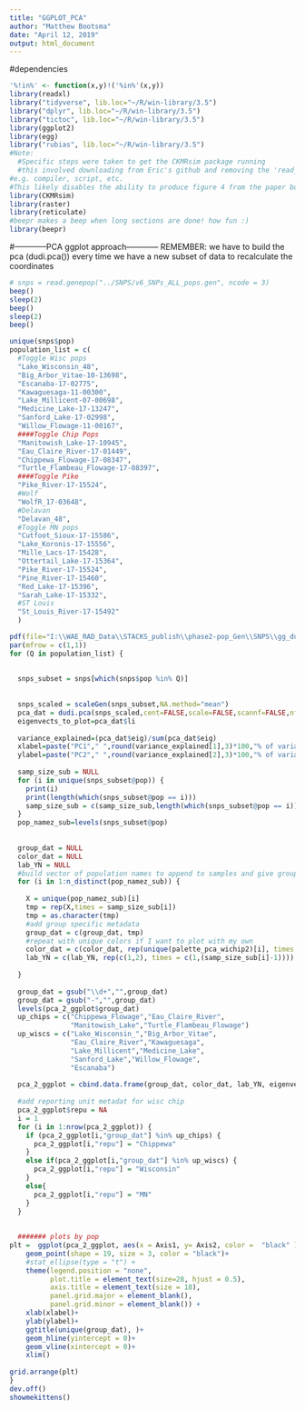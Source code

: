 ```yaml
---
title: "GGPLOT_PCA"
author: "Matthew Bootsma"
date: "April 12, 2019"
output: html_document
---
```

#dependencies
```r
'%!in%' <- function(x,y)!('%in%'(x,y))
library(readxl)
library("tidyverse", lib.loc="~/R/win-library/3.5")
library("dplyr", lib.loc="~/R/win-library/3.5")
library("tictoc", lib.loc="~/R/win-library/3.5")
library(ggplot2)
library(egg)
library("rubias", lib.loc="~/R/win-library/3.5")
#Note:
  #Specific steps were taken to get the CKMRsim package running
  #this involved downloading from Eric's github and removing the 'read_mendel' module from every location 
#e.g. compiler, script, etc.
#This likely disables the ability to produce figure 4 from the paper but we just want to compare figure 3 across data sets
library(CKMRsim)
library(raster)
library(reticulate)
#beepr makes a beep when long sections are done! how fun :)
library(beepr)
```
#------------PCA ggplot approach------------
  REMEMBER: we have to build the pca (dudi.pca()) every time we have a new subset of data to recalculate the coordinates
```r
# snps = read.genepop("../SNPS/v6_SNPs_ALL_pops.gen", ncode = 3)
beep()
sleep(2)
beep()
sleep(2)
beep()

unique(snps$pop)
population_list = c(
  #Toggle Wisc pops
  "Lake_Wisconsin_48",
  "Big_Arbor_Vitae-10-13698",
  "Escanaba-17-02775",
  "Kawaguesaga-11-00300",
  "Lake_Millicent-07-00698",
  "Medicine_Lake-17-13247",
  "Sanford_Lake-17-02998",
  "Willow_Flowage-11-00167",
  ####Toggle Chip Pops
  "Manitowish_Lake-17-10945",
  "Eau_Claire_River-17-01449",
  "Chippewa_Flowage-17-08347",
  "Turtle_Flambeau_Flowage-17-08397",
  ####Toggle Pike
  "Pike_River-17-15524",
  #Wolf
  "WolfR_17-03648",
  #Delavan
  "Delavan_48",
  #Toggle MN pops
  "Cutfoot_Sioux-17-15586",
  "Lake_Koronis-17-15556",
  "Mille_Lacs-17-15428",
  "Ottertail_Lake-17-15364",
  "Pike_River-17-15524",
  "Pine_River-17-15460",
  "Red_Lake-17-15396",
  "Sarah_Lake-17-15332",
  #ST Louis
  "St_Louis_River-17-15492"
  )

pdf(file="I:\\WAE_RAD_Data\\STACKS_publish\\phase2-pop_Gen\\SNPS\\gg_dudi_PCA_individual_pops.pdf",width = 14,height = 10)
par(mfrow = c(1,1))
for (Q in population_list) {
  
  
  snps_subset = snps[which(snps$pop %in% Q)]
  
  
  snps_scaled = scaleGen(snps_subset,NA.method="mean")
  pca_dat = dudi.pca(snps_scaled,cent=FALSE,scale=FALSE,scannf=FALSE,nf=4)
  eigenvects_to_plot=pca_dat$li
  
  variance_explained=(pca_dat$eig)/sum(pca_dat$eig)
  xlabel=paste("PC1"," ",round(variance_explained[1],3)*100,"% of variance",sep="")
  ylabel=paste("PC2"," ",round(variance_explained[2],3)*100,"% of variance",sep="")
    
  samp_size_sub = NULL
  for (i in unique(snps_subset@pop)) {
    print(i)
    print(length(which(snps_subset@pop == i)))
    samp_size_sub = c(samp_size_sub,length(which(snps_subset@pop == i)))
  }
  pop_namez_sub=levels(snps_subset@pop)
  
  
  group_dat = NULL
  color_dat = NULL
  lab_YN = NULL
  #build vector of population names to append to samples and give grouping data
  for (i in 1:n_distinct(pop_namez_sub)) {
  
    X = unique(pop_namez_sub)[i]
    tmp = rep(X,times = samp_size_sub[i])
    tmp = as.character(tmp)
    #add group specific metadata
    group_dat = c(group_dat, tmp)
    #repeat with unique colors if I want to plot with my own
    color_dat = c(color_dat, rep(unique(palette_pca_wichip2)[i], times = samp_size_sub[i]))
    lab_YN = c(lab_YN, rep(c(1,2), times = c(1,(samp_size_sub[i]-1))))
    
  }
  
  group_dat = gsub("\\d+","",group_dat)
  group_dat = gsub("-","",group_dat)
  levels(pca_2_ggplot$group_dat)
  up_chips = c("Chippewa_Flowage","Eau_Claire_River",
               "Manitowish_Lake","Turtle_Flambeau_Flowage")
  up_wiscs = c("Lake_Wisconsin_","Big_Arbor_Vitae",
               "Eau_Claire_River","Kawaguesaga",
               "Lake_Millicent","Medicine_Lake",
               "Sanford_Lake","Willow_Flowage",
               "Escanaba")
  
  pca_2_ggplot = cbind.data.frame(group_dat, color_dat, lab_YN, eigenvects_to_plot)
  
  #add reporting unit metadat for wisc chip
  pca_2_ggplot$repu = NA
  i = 1
  for (i in 1:nrow(pca_2_ggplot)) {
    if (pca_2_ggplot[i,"group_dat"] %in% up_chips) {
      pca_2_ggplot[i,"repu"] = "Chippewa"
    }
    else if(pca_2_ggplot[i,"group_dat"] %in% up_wiscs) {
      pca_2_ggplot[i,"repu"] = "Wisconsin"
    }
    else{
      pca_2_ggplot[i,"repu"] = "MN"
    }
  }
  
  
  ####### plots by pop
plt =  ggplot(pca_2_ggplot, aes(x = Axis1, y= Axis2, color =  "black" ))+
    geom_point(shape = 19, size = 3, color = "black")+ 
    #stat_ellipse(type = "t") +
    theme(legend.position = "none", 
          plot.title = element_text(size=28, hjust = 0.5),
          axis.title = element_text(size = 18),
          panel.grid.major = element_blank(), 
          panel.grid.minor = element_blank()) +
    xlab(xlabel)+
    ylab(ylabel)+
    ggtitle(unique(group_dat), )+
    geom_hline(yintercept = 0)+
    geom_vline(xintercept = 0)+
    xlim()
    
grid.arrange(plt)
}
dev.off()
showmekittens()

```